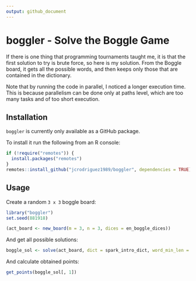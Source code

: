 ```yaml
---
output: github_document
---
```


# boggler - Solve the Boggle Game

If there is one thing that programming tournaments taught me, it is that the first solution to try is brute force, so here is my solution.
From the Boggle board, it gets all the possible words, and then keeps only those that are contained in the dictionary.

Note that by running the code in parallel, I noticed a longer execution time. This is because parallelism can be done only at paths level, which are too many tasks and of too short execution.

## Installation

`boggler` is currently only available as a GitHub package.

To install it run the following from an R console:

```r
if (!require("remotes")) {
  install.packages("remotes")
}
remotes::install_github("jcrodriguez1989/boggler", dependencies = TRUE)
```

## Usage

Create a random `3 x 3` boggle board:

```r
library("boggler")
set.seed(881918)

(act_board <- new_board(m = 3, n = 3, dices = en_boggle_dices))
```

And get all possible solutions:

```r
boggle_sol <- solve(act_board, dict = spark_intro_dict, word_min_len = 2)
```

And calculate obtained points:

```r
get_points(boggle_sol[, 1])
```
